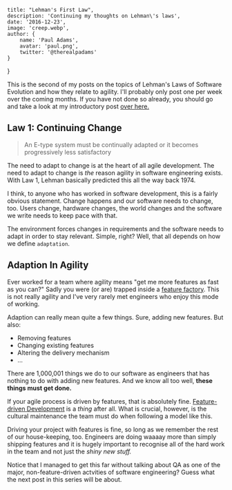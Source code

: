 
    title: "Lehman's First Law",
    description: 'Continuing my thoughts on Lehman\'s laws',
    date: '2016-12-23',
    image: 'creep.webp',
    author: {
        name: 'Paul Adams',
        avatar: 'paul.png',
        twitter: '@therealpadams'
    }
}


This is the second of my posts on the topics of Lehman's Laws of
Software Evolution and how they relate to agility. I'll probably only
post one per week over the coming months. If you have not done so
already, you should go and take a look at my introductory post [over here.](/2016/12/evolution/)

## Law 1: Continuing Change

> An E-type system must be continually adapted or it becomes
> progressively less satisfactory

The need to adapt to change is at the heart of all agile
development. The need to adapt to change is *the* reason agility in
software engineering exists. With Law 1, Lehman basically predicted
this all the way back 1974.

I think, to anyone who has worked in software development, this is a
fairly obvious statement. Change happens and our software needs to
change, too. Users change, hardware changes, the world changes and the
software we write needs to keep pace with that.

The environment forces changes in requirements and the software needs
to adapt in order to stay relevant. Simple, right? Well, that all
depends on how we define ```adaptation```.

## Adaption In Agility

Ever worked for a team where agility means "get me more features as
fast as you can?" Sadly you were (or are) trapped inside a [feature factory](https://hackernoon.com/12-signs-youre-working-in-a-feature-factory-44a5b938d6a2#.djumkhd6a). This
is not really agility and I've very rarely met engineers who enjoy
this mode of working.

Adaption can really mean quite a few things. Sure, adding new
features. But also:

- Removing features
- Changing existing features
- Altering the delivery mechanism
- ...

There are 1,000,001 things we do to our software as engineers that has
nothing to do with adding new features. And we know all too well,
**these things must get done.**

If your agile process is driven by features, that is absolutely
fine. [Feature-driven Development](https://en.wikipedia.org/wiki/Feature-driven_development)
is a *thing* after all. What is crucial, however, is the cultural
maintenance the team must do when following a model like this.

Driving your project with features is fine, so long as we remember the
rest of our house-keeping, too. Engineers are doing waaaay more than
simply shipping features and it is hugely important to recognise all
of the hard work in the team and not just the *shiny new stuff.*

Notice that I managed to get this far without talking about QA as one
of the major, non-feature-driven actvities of software engineering?
Guess what the next post in this series will be about.